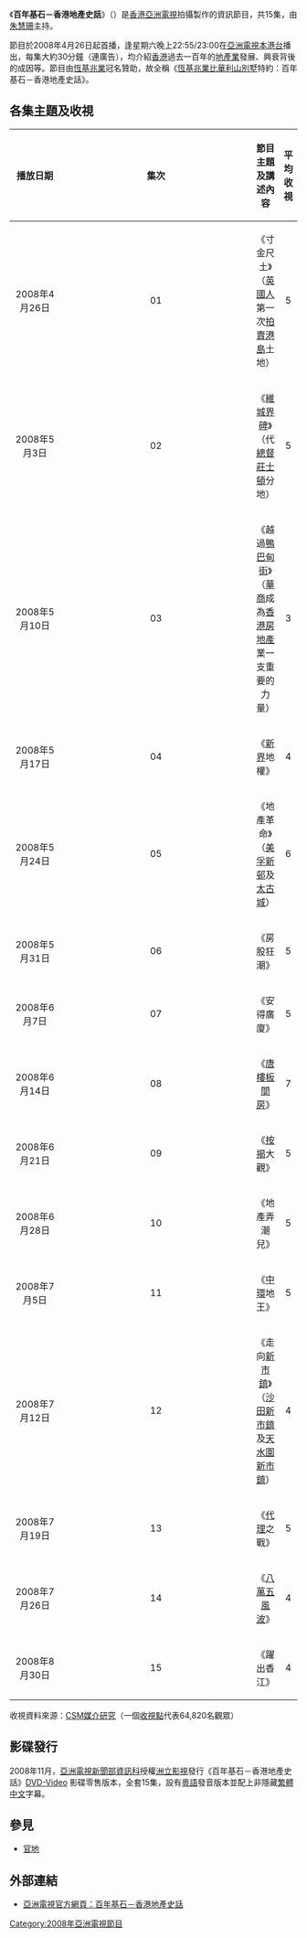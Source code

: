 {{亞視節目
| 中文節目名=百年基石－香港地產史話
| 英文節目名={{lang|en|A Century of Real Estate}}
| 圖像=[[File:HK_aTV_Real_Estate_Ident.jpg|250px]]
| aTV-11首播日期=2008年4月26日至8月30日
| aTV-11首播時間=逢星期六 23:00-23:30（連廣告）<br/>8月2日至8月23日 暫停播映
| 監製=
| 編導=
| 編審=
| 集數=15
| 類型=資訊
| 外景=
| 製作公司=[[香港|香港]][[亞洲電視|亞洲電視]]
| 主持=[[朱慧珊|朱慧珊]]
| 旁白=[[甄思羽|甄思羽]]
| 網頁=http://www.hkatv.com/v3/infoprogram/08/realestate
}}
《'''百年基石－香港地產史話'''》（{{lang-en|A Century of Real Estate}}）是[[香港|香港]][[亞洲電視|亞洲電視]]拍攝製作的資訊節目，共15集，由[[朱慧珊|朱慧珊]]主持。

節目於2008年4月26日起首播，逢星期六晚上22:55/23:00在[[亞洲電視|亞洲電視]][[本港台|本港台]]播出，每集大約30分鐘（連廣告），均介紹[[香港|香港]]過去一百年的[[香港地產業|地產業]]發展、興衰背後的成因等。節目由[[恆基兆業|恆基兆業]]冠名贊助，故全稱《[[恆基兆業|恆基兆業]][[比華利山別墅|比華利山別墅]]特約：百年基石－香港地產史話》。

==各集主題及收視==
{| border="1" cellpadding="4" cellspacing="0" style="margin: 1em 1em 1em 0; background: #F9F9F9; border: 1px #AAA solid; border-collapse: collapse; font-size: 95%;"
! align=center width=19% bgcolor="silver"| 播放日期
! align=center width=8% bgcolor="silver"| 集次
! align=center width=35% bgcolor="silver"| 節目主題及講述內容
! align=center width=8% bgcolor="silver"| 平均收視
|-
|2008年4月26日||01||《寸金尺土》（[[英國人|英國人]]第一次[[拍賣|拍賣]][[港島|港島]]土地）||5
|-
|2008年5月3日||02||《[[維多利亞城|維城]][[維多利亞城界碑|界碑]]》（代[[總督|總督]][[莊士頓|莊士頓]]分地）||5
|-
|2008年5月10日||03||《越過[[鴨巴甸街|鴨巴甸街]]》（[[華商|華商]]成為[[香港|香港]][[房地產|房地產]]業一支重要的力量）||3
|-
|2008年5月17日||04||《[[新界|新界]]地權》||4
|-
|2008年5月24日||05||《地產革命》（[[美孚新邨|美孚新邨]]及[[太古城|太古城]]）||6
|-
|2008年5月31日||06||《房股狂潮》||5
|-
|2008年6月7日||07||《安得廣廈》||5
|-
|2008年6月14日||08||《[[唐樓|唐樓]][[板間房|板間房]]》||7
|-
|2008年6月21日||09||《[[按揭|按揭]]大觀》||5
|-
|2008年6月28日||10||《地產弄潮兒》||5
|-
|2008年7月5日||11||《[[中環|中環]]地王》||5
|-
|2008年7月12日||12||《走向[[香港新市鎮|新市鎮]]》（[[沙田新市鎮|沙田新市鎮]]及[[天水圍新市鎮|天水圍新市鎮]]）||4
|-
|2008年7月19日||13||《[[:Category:香港地產代理|代理]]之戰》||5
|-
|2008年7月26日||14||《[[八萬五建屋計劃|八萬五風波]]》||4
|-
|2008年8月30日||15||《躍出香江》||4
|}
收視資料來源：[[CSM媒介研究|CSM媒介研究]]（一個[[收視點|收視點]]代表64,820名觀眾）

==影碟發行==
2008年11月，[[亞視新聞|亞洲電視新聞部資訊科]]授權[[洲立影視|洲立影視]]發行《百年基石－香港地產史話》[[DVD-Video|DVD-Video]] 影碟零售版本，全套15集，設有[[粵語|粵語]]發音版本並配上非隱藏[[繁體中文|繁體中文]]字幕。

==參見==
*[[官地|官地]]

==外部連結==
*[https://web.archive.org/web/20080430193305/http://www.hkatv.com/v3/infoprogram/08/realestate/ 亞洲電視官方網頁：百年基石－香港地產史話]

[[Category:2008年亞洲電視節目|Category:2008年亞洲電視節目]]